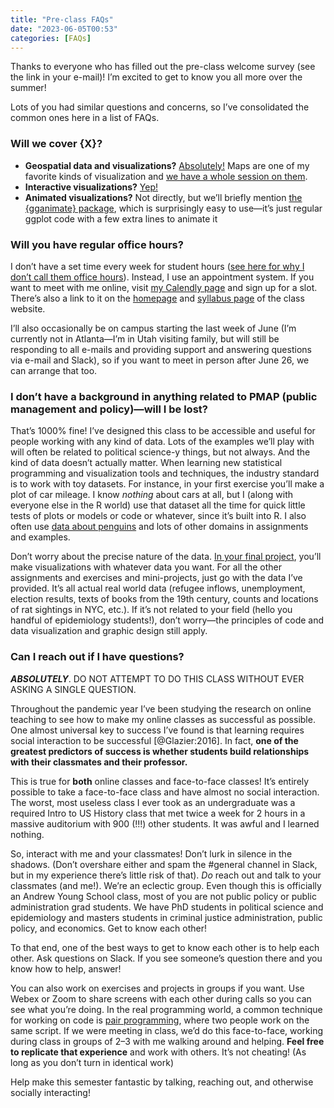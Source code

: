 ```yaml
---
title: "Pre-class FAQs"
date: "2023-06-05T00:53"
categories: [FAQs]
---
```


Thanks to everyone who has filled out the pre-class welcome survey (see the link in your e-mail)! I’m excited to get to know you all more over the summer!

Lots of you had similar questions and concerns, so I’ve consolidated the common ones here in a list of FAQs. 

### Will we cover {X}? 

- **Geospatial data and visualizations?** [Absolutely!](/content/12-content.qmd) Maps are one of my favorite kinds of visualization and [we have a whole session on them](/example/12-example.qmd).
- **Interactive visualizations?** [Yep!](/content/10-content.qmd)
- **Animated visualizations?** Not directly, but we’ll briefly mention [the {gganimate} package](https://gganimate.com/), which is surprisingly easy to use—it’s just regular ggplot code with a few extra lines to animate it

### Will you have regular office hours?

I don’t have a set time every week for student hours ([see here for why I don’t call them office hours](/syllabus.qmd#student-hours)). Instead, I use an appointment system. If you want to meet with me online, visit [my Calendly page](https://calendly.com/andrewheiss/) and sign up for a slot. There’s also a link to it on the [homepage](/) and [syllabus page](/syllabus.qmd) of the class website.

I’ll also occasionally be on campus starting the last week of June (I’m currently not in Atlanta—I’m in Utah visiting family, but will still be responding to all e-mails and providing support and answering questions via e-mail and Slack), so if you want to meet in person after June 26, we can arrange that too.

### I don’t have a background in anything related to PMAP (public management and policy)—will I be lost?

That’s 1000% fine! I’ve designed this class to be accessible and useful for people working with any kind of data. Lots of the examples we’ll play with will often be related to political science-y things, but not always. And the kind of data doesn’t actually matter. When learning new statistical programming and visualization tools and techniques, the industry standard is to work with toy datasets. For instance, in your first exercise you’ll make a plot of car mileage. I know *nothing* about cars at all, but I (along with everyone else in the R world) use that dataset all the time for quick little tests of plots or models or code or whatever, since it’s built into R. I also often use [data about penguins](https://allisonhorst.github.io/palmerpenguins/) and lots of  other domains in assignments and examples.

Don’t worry about the precise nature of the data. [In your final project](/assignment/final-project.qmd), you’ll make visualizations with whatever data you want. For all the other assignments and exercises and mini-projects, just go with the data I’ve provided. It’s all actual real world data (refugee inflows, unemployment, election results, texts of books from the 19th century, counts and locations of rat sightings in NYC, etc.). If it’s not related to your field (hello you handful of epidemiology students!), don’t worry—the principles of code and data visualization and graphic design still apply.

### Can I reach out if I have questions?

***ABSOLUTELY***. DO NOT ATTEMPT TO DO THIS CLASS WITHOUT EVER ASKING A SINGLE QUESTION.

Throughout the pandemic year I've been studying the research on online teaching to see how to make my online classes as successful as possible. One almost universal key to success I've found is that learning requires social interaction to be successful [@Glazier:2016]. In fact, **one of the greatest predictors of success is whether students build relationships with their classmates and their professor.**

This is true for **both** online classes and face-to-face classes! It's entirely possible to take a face-to-face class and have almost no social interaction. The worst, most useless class I ever took as an undergraduate was a required Intro to US History class that met twice a week for 2 hours in a massive auditorium with 900 (!!!) other students. It was awful and I learned nothing.

So, interact with me and your classmates! Don't lurk in silence in the shadows. (Don't overshare either and spam the #general channel in Slack, but in my experience there's little risk of that). *Do* reach out and talk to your classmates (and me!). We're an eclectic group. Even though this is officially an Andrew Young School class, most of you are not public policy or public administration grad students. We have PhD students in political science and epidemiology and masters students in criminal justice administration, public policy, and economics. Get to know each other!

To that end, one of the best ways to get to know each other is to help each other. Ask questions on Slack. If you see someone's question there and you know how to help, answer! 

You can also work on exercises and projects in groups if you want. Use Webex or Zoom to share screens with each other during calls so you can see what you're doing. In the real programming world, a common technique for working on code is [pair programming](https://en.wikipedia.org/wiki/Pair_programming), where two people work on the same script. If we were meeting in class, we'd do this face-to-face, working during class in groups of 2–3 with me walking around and helping. **Feel free to replicate that experience** and work with others. It's not cheating! (As long as you don't turn in identical work)

Help make this semester fantastic by talking, reaching out, and otherwise socially interacting!
